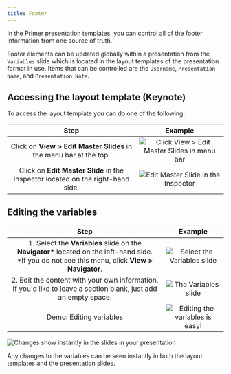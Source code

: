 ```yaml
---
title: Footer
---
```


In the Primer presentation templates, you can control all of the footer information from one source of truth.

Footer elements can be updated globally within a presentation from the `Variables` slide which is located in the layout templates of the presentation format in use. Items that can be controlled are the `Username`, `Presentation Name`, and `Presentation Note`.

## Accessing the layout template (Keynote)

To access the layout template you can do one of the following:

|                                      Step                                       |                                                                       Example                                                                        |
| :-----------------------------------------------------------------------------: | :--------------------------------------------------------------------------------------------------------------------------------------------------: |
|       Click on **View > Edit Master Slides** in the menu bar at the top.        | ![Click View > Edit Master Slides in menu bar](https://user-images.githubusercontent.com/10384315/56168669-b2ba6480-5f90-11e9-9689-f6827e60a8de.png) |
| Click on **Edit Master Slide** in the Inspector located on the right-hand side. |     ![Edit Master Slide in the Inspector](https://user-images.githubusercontent.com/10384315/56168688-bea62680-5f90-11e9-835f-38d36bbe67b7.png)      |

## Editing the variables

|                                                                          Step                                                                           |                                                                 Example                                                                 |
| :-----------------------------------------------------------------------------------------------------------------------------------------------------: | :-------------------------------------------------------------------------------------------------------------------------------------: |
| 1. Select the **Variables** slide on the **Navigator\*** located on the left-hand side.<br />\*If you do not see this menu, click **View > Navigator**. |   ![Select the Variables slide](https://user-images.githubusercontent.com/10384315/56168721-d54c7d80-5f90-11e9-88a0-2ef672b83c1b.png)   |
|                     2. Edit the content with your own information. If you'd like to leave a section blank, just add an empty space.                     |      ![The Variables slide](https://user-images.githubusercontent.com/10384315/57877127-e5dc5780-77cb-11e9-923e-65c2823d70b8.png)       |
|                                                                 Demo: Editing variables                                                                 | ![Editing the variables is easy!](https://user-images.githubusercontent.com/10384315/57877220-21772180-77cc-11e9-9488-a02f156cfb0b.png) |

![Changes show instantly in the slides in your presentation](https://user-images.githubusercontent.com/10384315/57877221-21772180-77cc-11e9-92b4-56d7599511dc.png)

Any changes to the variables can be seen instantly in both the layout templates and the presentation slides.
